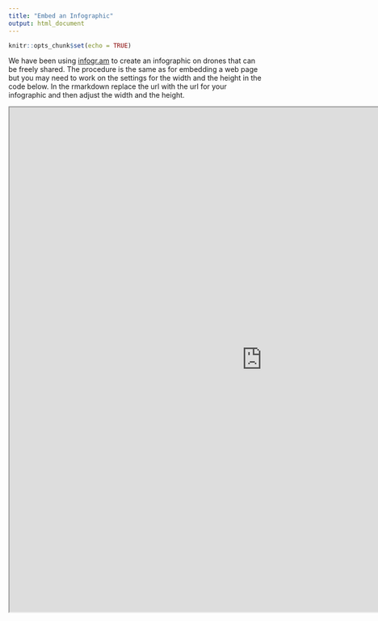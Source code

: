 ```yaml
---
title: "Embed an Infographic"
output: html_document
---
```


```r
knitr::opts_chunk$set(echo = TRUE)
```

We have been using [infogr.am](https://infogr.am/) to create an infographic on drones that can be freely shared. The procedure is the same as for embedding a web page but you may need to work on the settings for the width and the height in the code below. In the rmarkdown replace the url with the url for your infographic and then adjust the width and the height.

<iframe align = "center" width = "1000" height = "1000" src="https://infogr.am/1e56252f-7463-4ff2-93bf-37955f73f9b3"/>


